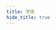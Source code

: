 ```yaml
---
title: 字体
hide_title: true
---
```



<FeatureIcon src={css} title="字体" />
<LinkList
  data={[
    {
      title: "导入",
      link: "/docs/css/font/import",
      src: css,
    },
    {
      title: "显示",
      link: "/docs/css/font/display",
      src: css,
    },
  ]}
/>
